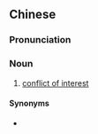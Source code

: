 ==Chinese==
{{zh-forms|s=利益冲突|type=22}}
{{zh-wp}}

===Pronunciation===
{{zh-pron
|m=lìyì chōng突
|c=lei6 jik1 cung1 dat6
|cat=n
}}

===Noun===
{{zh-noun}}

# [[conflict of interest]]

====Synonyms====
* {{zh-l|利害衝突}}

{{zh-cat|Law}}